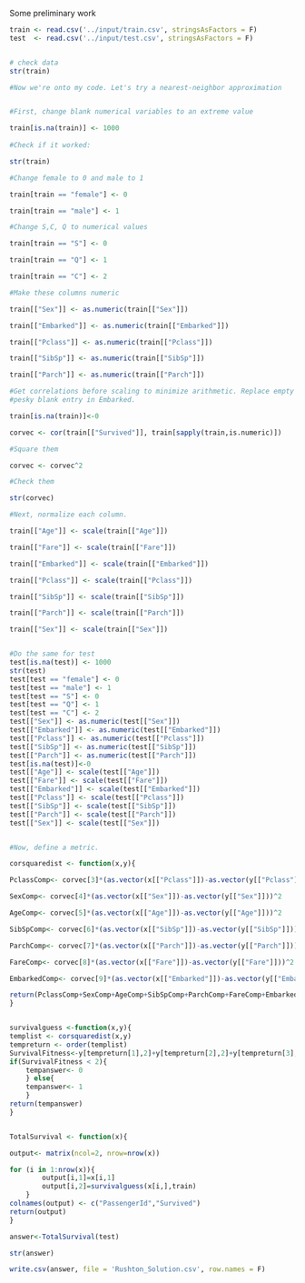 
Some preliminary work

```r
train <- read.csv('../input/train.csv', stringsAsFactors = F)
test  <- read.csv('../input/test.csv', stringsAsFactors = F)


# check data
str(train)

#Now we're onto my code. Let's try a nearest-neighbor approximation


#First, change blank numerical variables to an extreme value

train[is.na(train)] <- 1000
 
#Check if it worked:

str(train)

#Change female to 0 and male to 1

train[train == "female"] <- 0

train[train == "male"] <- 1

#Change S,C, Q to numerical values

train[train == "S"] <- 0

train[train == "Q"] <- 1

train[train == "C"] <- 2

#Make these columns numeric

train[["Sex"]] <- as.numeric(train[["Sex"]])

train[["Embarked"]] <- as.numeric(train[["Embarked"]])

train[["Pclass"]] <- as.numeric(train[["Pclass"]])

train[["SibSp"]] <- as.numeric(train[["SibSp"]])

train[["Parch"]] <- as.numeric(train[["Parch"]])

#Get correlations before scaling to minimize arithmetic. Replace empty rows again with 0s because of that
#pesky blank entry in Embarked.

train[is.na(train)]<-0

corvec <- cor(train[["Survived"]], train[sapply(train,is.numeric)])

#Square them

corvec <- corvec^2

#Check them

str(corvec)

#Next, normalize each column.

train[["Age"]] <- scale(train[["Age"]])

train[["Fare"]] <- scale(train[["Fare"]])

train[["Embarked"]] <- scale(train[["Embarked"]])

train[["Pclass"]] <- scale(train[["Pclass"]])

train[["SibSp"]] <- scale(train[["SibSp"]])

train[["Parch"]] <- scale(train[["Parch"]])

train[["Sex"]] <- scale(train[["Sex"]])


#Do the same for test
test[is.na(test)] <- 1000
str(test)
test[test == "female"] <- 0
test[test == "male"] <- 1
test[test == "S"] <- 0
test[test == "Q"] <- 1
test[test == "C"] <- 2
test[["Sex"]] <- as.numeric(test[["Sex"]])
test[["Embarked"]] <- as.numeric(test[["Embarked"]])
test[["Pclass"]] <- as.numeric(test[["Pclass"]])
test[["SibSp"]] <- as.numeric(test[["SibSp"]])
test[["Parch"]] <- as.numeric(test[["Parch"]])
test[is.na(test)]<-0
test[["Age"]] <- scale(test[["Age"]])
test[["Fare"]] <- scale(test[["Fare"]])
test[["Embarked"]] <- scale(test[["Embarked"]])
test[["Pclass"]] <- scale(test[["Pclass"]])
test[["SibSp"]] <- scale(test[["SibSp"]])
test[["Parch"]] <- scale(test[["Parch"]])
test[["Sex"]] <- scale(test[["Sex"]])


#Now, define a metric.

corsquaredist <- function(x,y){

PclassComp<- corvec[3]*(as.vector(x[["Pclass"]])-as.vector(y[["Pclass"]]))^2

SexComp<- corvec[4]*(as.vector(x[["Sex"]])-as.vector(y[["Sex"]]))^2

AgeComp<- corvec[5]*(as.vector(x[["Age"]])-as.vector(y[["Age"]]))^2

SibSpComp<- corvec[6]*(as.vector(x[["SibSp"]])-as.vector(y[["SibSp"]]))^2

ParchComp<- corvec[7]*(as.vector(x[["Parch"]])-as.vector(y[["Parch"]]))^2

FareComp<- corvec[8]*(as.vector(x[["Fare"]])-as.vector(y[["Fare"]]))^2

EmbarkedComp<- corvec[9]*(as.vector(x[["Embarked"]])-as.vector(y[["Embarked"]]))^2

return(PclassComp+SexComp+AgeComp+SibSpComp+ParchComp+FareComp+EmbarkedComp)
}


survivalguess <-function(x,y){
templist <- corsquaredist(x,y)
tempreturn <- order(templist)
SurvivalFitness<-y[tempreturn[1],2]+y[tempreturn[2],2]+y[tempreturn[3],2]
if(SurvivalFitness < 2){
    tempanswer<- 0
    } else{
    tempanswer<- 1
    }
return(tempanswer)
}


TotalSurvival <- function(x){

output<- matrix(ncol=2, nrow=nrow(x))

for (i in 1:nrow(x)){
        output[i,1]=x[i,1]
        output[i,2]=survivalguess(x[i,],train)
    }
colnames(output) <- c("PassengerId","Survived")
return(output)
}

answer<-TotalSurvival(test)

str(answer)

write.csv(answer, file = 'Rushton_Solution.csv', row.names = F)

```

